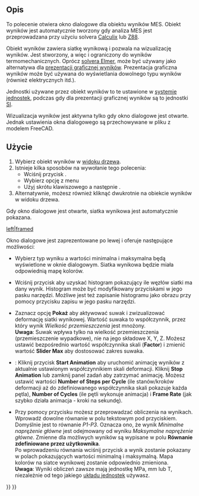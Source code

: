 <languages/>

{{Docnav
|[[FEM_ResultsPurge/pl|Usuń wyniki]]
|[[FEM_PostApplyChanges/pl|Zastosuj zmiany]]
|[[FEM_Workbench/pl|środowisko pracy MES]]
|IconL=FEM_ResultsPurge.svg
|IconR=FEM_PostApplyChanges.svg
|IconC=Workbench_FEM.svg
}}

<div class="mw-translate-fuzzy">
{{GuiCommand/pl
|Name=FEM ResultShow
|Name/pl=MES: Pokaż wyniki
|MenuLocation=Wyniki → Pokaż wyniki
|Workbenches=[[FEM_Workbench/pl|MES]]
|Shortcut={{KEY|R}} {{KEY|S}}
|SeeAlso=[[FEM_PostPipelineFromResult/pl|Prezentacja graficzna wyników]], [[FEM_tutorial/pl|Poradnik MES]]
}}
</div>

<span id="Description"></span>
==Opis==

To polecenie otwiera okno dialogowe dla obiektu wyników MES. Obiekt wyników jest automatycznie tworzony gdy analiza MES jest przeprowadzana przy użyciu solvera [[FEM_SolverCalculixCcxtools/pl|Calculix]] lub [[FEM_SolverZ88/pl|Z88]].

Obiekt wyników zawiera siatkę wynikową i pozwala na wizualizację wyników. Jest stworzony, a więc i ograniczony do wyników termomechanicznych. Oprócz [[FEM_SolverElmer/pl|solvera Elmer]], może być używany jako alternatywa dla [[FEM_PostPipelineFromResult/pl|prezentacji graficznej wyników]]. Prezentacja graficzna wyników może być używana do wyświetlania dowolnego typu wyników (również elektrycznych itd.).

Jednostki używane przez obiekt wyników to te ustawione w [[Preferences_Editor/pl#Jednostki|systemie jednostek]], podczas gdy dla prezentacji graficznej wyników są to jednostki [https://pl.wikipedia.org/wiki/Uk%C5%82ad_SI SI].

Wizualizacja wyników jest aktywna tylko gdy okno dialogowe jest otwarte. Jednak ustawienia okna dialogowego są przechowywane w pliku z modelem FreeCAD.

<span id="Usage"></span>
==Użycie==

<div class="mw-translate-fuzzy">
# Wybierz obiekt wyników w [[Tree_view/pl|widoku drzewa]].
# Istnieje kilka sposobów na wywołanie tego polecenia:
#* Wciśnij przycisk {{Button|[[Image:FEM_ResultShow.svg|16px]] [[FEM_ResultShow/pl|Pokaż wyniki]]}}.
#* Wybierz opcję {{MenuCommand|Wyniki → [[Image:FEM_ResultShow.svg|16px]] Pokaż wyniki}} z menu
#* Użyj skrótu klawiszowego {{KEY|R}} a następnie {{KEY|S}}.
# Alternatywnie, możesz również kliknąć dwukrotnie na obiekcie wyników w widoku drzewa.
</div>

Gdy okno dialogowe jest otwarte, siatka wynikowa jest automatycznie pokazana.

[[File:FEM_Result-Object-Dialog.png|left|framed]]

Okno dialogowe jest zaprezentowane po lewej i oferuje następujące możliwościː

* Wybierz typ wyniku a wartości minimalna i maksymalna będą wyświetlone w oknie dialogowym. Siatka wynikowa będzie miała odpowiednią mapę kolorów.

* Wciśnij przycisk {{Button|'''Histogram'''}} aby uzyskać histogram pokazujący ile węzłów siatki ma dany wynik. Histogram może być modyfikowany przyciskami w jego pasku narzędzi. Możliwe jest też zapisanie histogramu jako obrazu przy pomocy przycisku zapisu w jego pasku narzędzi.

* Zaznacz opcję '''Pokaż''' aby aktywować suwak i zwizualizować deformację siatki wynikowej. Wartość suwaka to współczynnik, przez który wynik ''Wielkość przemieszczenia'' jest mnożony.</br>'''Uwaga''': Suwak wpływa tylko na wielkość przemieszczenia (przemieszczenie wypadkowe), nie na jego składowe X, Y, Z. Możesz ustawić bezpośrednio wartość współczynnika skali ('''Factor''') i zmienić wartość '''Slider Max''' aby dostosować zakres suwaka.

* {{Version/pl|1.1}}: Kliknij przycisk '''Start Animation''' aby uruchomić animację wyników z aktualnie ustawionym współczynnikiem skali deformacji. Kliknij '''Stop Animation''' lub zamknij panel zadań aby zatrzymać animację. Możesz ustawić wartości '''Number of Steps per Cycle''' (ile stanów/kroków deformacji aż do zdefiniowanego współczynnika skali pokazuje każda pętla), '''Number of Cycles''' (ile pętli wykonuje animacja) i '''Frame Rate''' (jak szybko działa animacja - kroki na sekundę).

* Przy pomocy przycisku {{Button|'''Oblicz'''}} możesz przeprowadzać obliczenia na wynikach. Wprowadź dowolne równanie w polu tekstowym pod przyciskiem. Domyślnie jest to równanie ''P1-P3''. Oznacza ono, że wynik ''Minimalne naprężenie główne'' jest odejmowany od wyniku ''Maksymalne naprężenie główne''. Zmienne dla możliwych wyników są wypisane w polu '''Równanie zdefiniowane przez użytkownika'''.</br>Po wprowadzeniu równania wciśnij przycisk a wynik zostanie pokazany w polach pokazujących wartości minimalną i maksymalną. Mapa kolorów na siatce wynikowej zostanie odpowiednio zmieniona.</br>'''Uwaga''': Wyniki obliczeń zawsze mają jednostkę MPa, mm lub T, niezależnie od tego jakiego [[Preferences_Editor/pl#Jednostki|układu jednostek]] używasz.

{{Docnav
|[[FEM_ResultsPurge/pl|Usuń wyniki]]
|[[FEM_PostApplyChanges/pl|Zastosuj zmiany]]
|[[FEM_Workbench/pl|środowisko pracy MES]]
|IconL=FEM_ResultsPurge.svg
|IconR=FEM_PostApplyChanges.svg
|IconC=Workbench_FEM.svg
}}

{{FEM Tools navi{{#translation:}}}}
{{Userdocnavi{{#translation:}}}}